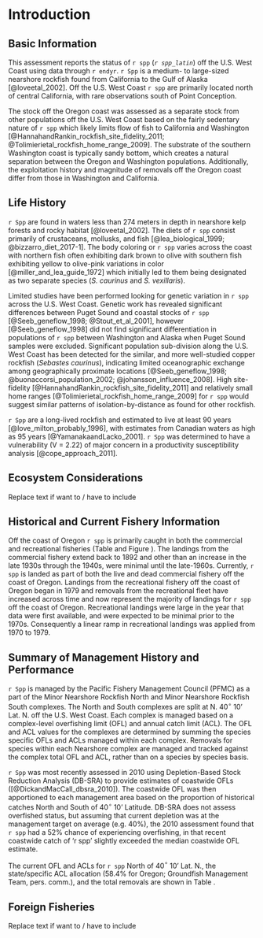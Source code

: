 # Introduction

## Basic Information

This assessment reports the status of `r spp` (*`r spp_latin`*) off the U.S. West Coast using data through `r endyr`. `r Spp` is a medium- to large-sized nearshore rockfish found from California to the Gulf of Alaska [@loveetal_2002]. Off the U.S. West Coast `r spp` are primarily located north of central California, with rare observations south of Point Conception. 

The stock off the Oregon coast was assessed as a separate stock from other populations off the U.S. West Coast based on the fairly sedentary nature of `r spp` which likely limits flow of fish to California and Washington [@HannahandRankin_rockfish_site_fidelity_2011; @Tolimierietal_rockfish_home_range_2009]. The substrate of the southern Washington coast is typically sandy bottom, which creates a natural separation between the Oregon and Washington populations. Additionally, the exploitation history and magnitude of removals off the Oregon coast differ from those in Washington and California.    

## Life History

`r Spp` are found in waters less than 274 meters in depth in nearshore kelp forests and rocky habitat [@loveetal_2002]. The diets of `r spp` consist primarily of crustaceans, mollusks, and fish [@lea_biological_1999; @bizzarro_diet_2017-1]. The body coloring or `r spp` varies across the coast with northern fish often exhibiting dark brown to olive  with southern fish exhibiting yellow to olive-pink variations in color [@miller_and_lea_guide_1972] which initially led to them being designated as two separate species (*S. caurinus* and *S. vexillaris*). 

Limited studies have been performed looking for genetic variation in `r spp` across the U.S. West Coast. Genetic work has revealed significant differences between Puget Sound and coastal stocks of `r spp` [@Seeb_geneflow_1998; @Stout_et_al_2001], however [@Seeb_geneflow_1998] did not find significant differentiation in populations of `r spp` between Washington and Alaska when Puget Sound samples were excluded. Significant population sub-division along the U.S. West Coast has been detected for the similar, and more well-studied copper rockfish (*Sebastes caurinus*), indicating limited oceanographic exchange among geographically proximate locations [@Seeb_geneflow_1998; @buonaccorsi_population_2002; @johansson_influence_2008]. High site-fidelity [@HannahandRankin_rockfish_site_fidelity_2011] and relatively small home ranges [@Tolimierietal_rockfish_home_range_2009] for `r spp` would suggest similar patterns of isolation-by-distance as found for other rockfish.

`r Spp` are a long-lived rockfish and estimated to live at least 90 years [@love_milton_probably_1996], with estimates from Canadian waters as high as 95 years [@YamanakaandLacko_2001]. `r Spp` was determined to have a vulnerability (V = 2.22) of major concern in a productivity susceptibility analysis [@cope_approach_2011].  

## Ecosystem Considerations
Replace text if want to / have to include

## Historical and Current Fishery Information

Off the coast of Oregon `r spp` is primarily caught in both the commercial and recreational fisheries (Table \ref{tab:catch} and Figure \ref{fig:catch}). The landings from the commercial fishery extend back to 1892 and other than an increase in the late 1930s through the 1940s, were minimal until the late-1960s. Currently, `r spp` is landed as part of both the live and dead commercial fishery off the coast of Oregon. Landings from the recreational fishery off the coast of Oregon began in 1979 and removals from the recreational fleet have increased across time and now represent the majority of landings for `r spp` off the coast of Oregon. Recreational landings were large in the year that data were first available, and were expected to be minimal prior to the 1970s. Consequently a linear ramp in recreational landings was applied from 1970 to 1979.

## Summary of Management History and Performance

`r Spp` is managed by the Pacific Fishery Management Council (PFMC) as a part of the Minor Nearshore Rockfish North and Minor Nearshore Rockfish South complexes.  The North and South complexes are split at N. 40$^\circ$ 10' Lat. N. off the U.S. West Coast. Each complex is managed based on a complex-level overfishing limit (OFL) and annual catch limit (ACL). The OFL and ACL values for the complexes are determined by summing the species specific OFLs and ACLs managed within each complex. Removals for species within each Nearshore complex are managed and tracked against the complex total OFL and ACL, rather than on a species by species basis.

`r Spp` was most recently assessed in 2010 using Depletion-Based Stock Reduction Analysis (DB-SRA) to provide estimates of coastwide OFLs ([@DickandMacCall_dbsra_2010]). The coastwide OFL was then apportioned to each management area based on the proportion of historical catches North and South of 40$^\circ$ 10' Latitude. DB-SRA does not assess overfished status, but assuming that current depletion was at the management target on average (e.g. 40%), the 2010 assessment found that `r spp` had a 52% chance of experiencing overfishing, in that recent coastwide catch of 'r spp' slightly exceeded the median coastwide OFL estimate. 

The current OFL and ACLs for `r spp` North of 40$^\circ$ 10' Lat. N., the state/specific ACL allocation (58.4% for Oregon; Groundfish Management Team, pers. comm.), and the total removals are shown in Table \ref{tab:ofl}.

## Foreign Fisheries
Replace text if want to / have to include
